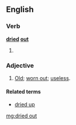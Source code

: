 ==English==
===Verb===
'''[[dried]] [[out]]'''
# {{past of|[[dry out]]}}

===Adjective===
{{en-adj|pos=[[dried]] [[out]]}}
# [[old|Old]]; [[worn out]]; [[useless]].

====Related terms====
*[[dried up]]

[[mg:dried out]]